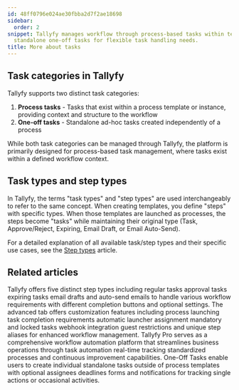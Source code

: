```yaml
---
id: 48ff0796e024ae30fbba2d7f2ae18698
sidebar:
  order: 2
snippet: Tallyfy manages workflow through process-based tasks within templates and
  standalone one-off tasks for flexible task handling needs.
title: More about tasks
---
```


## Task categories in Tallyfy

Tallyfy supports two distinct task categories:

1. **Process tasks** - Tasks that exist within a process template or instance, providing context and structure to the workflow
2. **One-off tasks** - Standalone ad-hoc tasks created independently of a process

While both task categories can be managed through Tallyfy, the platform is primarily designed for process-based task management, where tasks exist within a defined workflow context.

## Task types and step types

In Tallyfy, the terms "task types" and "step types" are used interchangeably to refer to the same concept. When creating templates, you define "steps" with specific types. When those templates are launched as processes, the steps become "tasks" while maintaining their original type (Task, Approve/Reject, Expiring, Email Draft, or Email Auto-Send).

For a detailed explanation of all available task/step types and their specific use cases, see the [Step types](/products/pro/tracking-and-tasks/tasks/what-types-of-tasks-can-i-create-with-tallyfy/) article.


<PageTree />


## Related articles
<CardGrid>
<LinkTitleCard header="<b>Tasks > Step types</b>" href="/products/pro/tracking-and-tasks/tasks/what-types-of-tasks-can-i-create-with-tallyfy/" > Tallyfy offers five distinct step types including regular tasks approval tasks expiring tasks email drafts and auto-send emails to handle various workflow requirements with different completion buttons and optional settings. </LinkTitleCard>
<LinkTitleCard header="<b>Tasks > Advanced tab</b>" href="/products/pro/tracking-and-tasks/tasks/how-can-i-utilize-tallyfys-advanced-tab-features/" > The advanced tab offers customization features including process launching task completion requirements automatic launcher assignment mandatory and locked tasks webhook integration guest restrictions and unique step aliases for enhanced workflow management. </LinkTitleCard>
<LinkTitleCard header="<b>Introduction</b>" href="/products/pro/" > Tallyfy Pro serves as a comprehensive workflow automation platform that streamlines business operations through task automation real-time tracking standardized processes and continuous improvement capabilities. </LinkTitleCard>
<LinkTitleCard header="<b>Tasks > Create a one-off task</b>" href="/products/pro/tracking-and-tasks/tasks/how-to-create-a-one-off-task-in-tallyfy/" > One-Off Tasks enable users to create individual standalone tasks outside of process templates with optional assignees deadlines forms and notifications for tracking single actions or occasional activities. </LinkTitleCard>
</CardGrid>